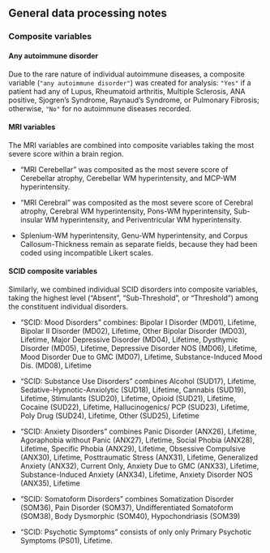 
## General data processing notes {.appendix}

### Composite variables {#sec-composites .appendix}

#### Any autoimmune disorder {.appendix #sec-any-autoimmune}

Due to the rare nature of individual autoimmune diseases, a composite 
variable (`"any autoimmune disorder"`) was created for analysis: 
`"Yes"` if a patient had any of Lupus, Rheumatoid arthritis, 
Multiple Sclerosis, ANA positive, Sjogren's Syndrome, Raynaud's Syndrome, 
or Pulmonary Fibrosis; otherwise, 
`"No"` for no autoimmune diseases recorded.

#### MRI variables {.appendix #sec-mri-composites}

The MRI variables are combined into composite variables 
taking the most severe score within a brain region.

- "MRI Cerebellar" was composited as the most severe score of 
Cerebellar atrophy, 
Cerebellar WM hyperintensity, and 
MCP-WM hyperintensity.

- "MRI Cerebral" was composited as the most severe score of 
Cerebral atrophy, 
Cerebral WM hyperintensity,
Pons-WM hyperintensity, 
Sub-insular WM hyperintensity, and
Periventricular WM hyperintensity.  

- Splenium-WM hyperintensity,
Genu-WM hyperintensity, and 
Corpus Callosum-Thickness 
remain as separate fields,
because they had been coded using
incompatible Likert scales.

#### SCID composite variables {.appendix #sec-scid-composites}

Similarly, we combined individual SCID disorders into composite variables,
taking the highest level ("Absent", "Sub-Threshold", or "Threshold") 
among the constituent individual disorders.

- "SCID: Mood Disorders" combines:
Bipolar I Disorder (MD01), Lifetime,
Bipolar II Disorder (MD02), Lifetime,
Other Bipolar Disorder (MD03), Lifetime,
Major Depressive Disorder (MD04), Lifetime,
Dysthymic Disorder (MD05), Lifetime,
Depressive Disorder NOS (MD06), Lifetime,
Mood Disorder Due to GMC (MD07), Lifetime,
Substance-Induced Mood Dis. (MD08), Lifetime

- "SCID: Substance Use Disorders" combines
Alcohol (SUD17), Lifetime,
Sedative-Hypnotic-Anxiolytic (SUD18), Lifetime,
Cannabis (SUD19), Lifetime,
Stimulants (SUD20), Lifetime,
Opioid (SUD21), Lifetime,
Cocaine (SUD22), Lifetime,
Hallucinogenics/ PCP (SUD23), Lifetime,
Poly Drug (SUD24), Lifetime,
Other (SUD25), Lifetime

- "SCID: Anxiety Disorders" combines
Panic Disorder (ANX26), Lifetime,
Agoraphobia without Panic (ANX27), Lifetime,
Social Phobia (ANX28), Lifetime,
Specific Phobia (ANX29), Lifetime,
Obsessive Compulsive (ANX30), Lifetime,
Posttraumatic Stress (ANX31), Lifetime,
Generalized Anxiety (ANX32), Current Only,
Anxiety Due to GMC (ANX33), Lifetime,
Substance-Induced Anxiety (ANX34), Lifetime,
Anxiety Disorder NOS (ANX35), Lifetime

- "SCID: Somatoform Disorders" combines
Somatization Disorder (SOM36),
Pain Disorder (SOM37),
Undifferentiated Somatoform (SOM38),
Body Dysmorphic (SOM40),
Hypochondriasis (SOM39)

- "SCID: Psychotic Symptoms" consists of only only Primary Psychotic Symptoms (PS01), Lifetime.

